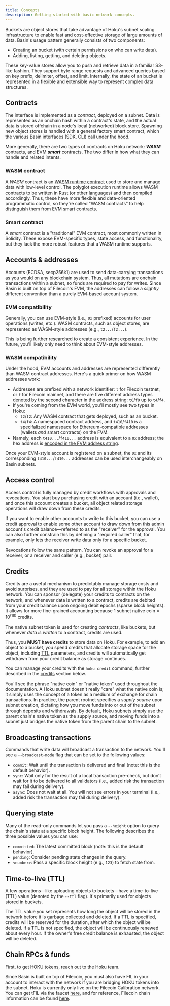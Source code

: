 ```yaml
---
title: Concepts
description: Getting started with basic network concepts.
---
```



Buckets are object stores that take advantage of Hoku's subnet scaling infrastructure to enable fast
and cost-effective storage of large amounts of data. Basin's usage pattern generally consists of two
components:

- Creating an bucket (with certain permissions on who can write data).
- Adding, listing, getting, and deleting objects.

These key-value stores allow you to push and retrieve data in a familiar S3-like fashion. They
support byte range requests and advanced queries based on key prefix, delimiter, offset, and limit.
Internally, the state of an bucket is represented in a flexible and extensible way to represent
complex data structures.

## Contracts

The interface is implemented as a _contract_, deployed on a subnet. Data is represented as an
onchain hash within a contract's state, and the actual data is stored offchain in a node's local
(networked) block store. Spawning new object stores is handled with a general factory smart
contract, which the various Basin interfaces (SDK, CLI) call under the hood.

More generally, there are two types of contracts on Hoku network: **_WASM_** contracts, and EVM
**_smart_** contracts. The two differ in how what they can handle and related intents.

### WASM contract

A _WASM_ contract is an
[WASM runtime contract](https://docs.filecoin.io/basics/the-blockchain/actors) used to store and
manage data with low-level control. The polyglot execution runtime allows WASM contracts to be
written in Rust (or other languages) and then compiled accordingly. Thus, these have more flexible
and data-oriented programmatic control, so they're called "WASM contracts" to help distinguish them
from EVM smart contracts.

### Smart contract

A _smart_ contract is a "traditional" EVM contract, most commonly written in Solidity. These expose
EVM-specific types, state access, and functionality, but they lack the more robust features that a
WASM runtime supports.

## Accounts & addresses

Accounts (ECDSA, secp256k1) are used to send data-carrying transactions as you would on any
blockchain system. Thus, all mutations are onchain transactions within a subnet, so funds are
required to pay for writes. Since Basin is built on top of Filecoin's FVM, the addresses can follow
a _slightly_ different convention than a purely EVM-based account system.

### EVM compatibility

Generally, you can use EVM-style (i.e., `0x` prefixed) accounts for user operations (writes, etc.).
WASM contracts, such as object stores, are represented as WASM-style addresses (e.g.,
`t2...`/`f2...`).

<Callout type="info">

This is being further researched to create a consistent experience. In the future, you'll likely
only need to think about EVM-style addresses.

</Callout>

### WASM compatibility

Under the hood, EVM accounts and addresses are represented differently than WASM contract addresses.
Here's a quick primer on how WASM addresses work:

- Addresses are prefixed with a network identifier: `t` for Filecoin testnet, or `f` for Filecoin
  mainnet, and there are five different address types denoted by the second character in the address
  string: `t0`/`f0` up to `t4`/`f4`.
- If you're coming from the EVM world, you'll mostly see two types in Hoku:
  - `t2`/`f2`: Any WASM contract that gets deployed, such as an bucket.
  - `t4`/`f4`: A namespaced contract address, and `t410`/`f410` is a specifalized namespace for
    Ethereum-compatible addresses (wallets _and_ smart contracts) on the FVM.
- Namely, each `t410...`/`f410...` address is equivalent to a `0x` address; the hex address is
  [encoded in the FVM address string](https://docs.filecoin.io/smart-contracts/filecoin-evm-runtime/address-types#converting-to-a-0x-style-address).

Once your EVM-style account is registered on a subnet, the `0x` and its corresponding
`t410...`/`f410...` addresses can be used interchangeably on Basin subnets.

## Access control

Access control is fully managed by credit workflows with approvals and revocations. You start buy
purchasing credit with an account (i.e., wallet), and once this account creates a bucket, all object
related storage operations will draw down from these credits.

If you want to enable other accounts to write to this bucket, you can use a credit approval to
enable some other account to draw down from this admin account's credit balance—referred to as the
"receiver" for the approval. You can also further constrain this by defining a "required caller"
that, for example, only lets the receiver write data only for a specific bucket.

Revocations follow the same pattern. You can revoke an approval for a receiver, or a receiver and
caller (e.g., bucket) pair.

## Credits

Credits are a useful mechanism to predictably manage storage costs and avoid surprises, and they are
used to pay for all storage within the Hoku network. You can sponsor (delegate) your credits to
contracts on the network, and whenever data is written to a contract, credits are debited from your
credit balance upon ongoing debit epochs (sparse block heights). It allows for more fine-grained
accounting because 1 subnet native coin = $10^(18)$ credits.

The native subnet token is used for creating _contracts_, like buckets, but whenever _data is
written_ to a contract, credits are used.

Thus, you **MUST have credits** to store data on Hoku. For example, to add an object to a bucket,
you spend credits that allocate storage space for the object, including [TTL](#time-to-live-ttl)
parameters, and credits will automatically get withdrawn from your credit balance as storage
continues.

You can manage your credits with the `hoku credit` command, further described in the
[credits](#credits) section below.

<Callout>

You'll see the phrase "native coin" or "native token" used throughout the documentation. A Hoku
subnet doesn't really "care" what the native coin is; it simply uses the concept of a token as a
medium of exchange for chain transactions. In practice, the parent rootnet specifies a _supply
source_ upon subnet creation, dictating how you move funds into or out of the subnet through
deposits and withdrawals. By default, Hoku subnets simply use the parent chain's native token as the
supply source, and moving funds into a subnet just bridges the native token from the parent chain to
the subnet.

</Callout>

## Broadcasting transactions

Commands that write data will broadcast a transaction to the network. You'll see a
`--broadcast-mode` flag that can be set to the following values:

- `commit`: Wait until the transaction is delivered and final (note: this is the default behavior).
- `sync`: Wait only for the result of a local transaction pre-check, but don’t wait for it to be
  delivered to all validators (i.e., added risk the transaction may fail during delivery).
- `async`: Does not wait at all. You will not see errors in your terminal (i.e., added risk the
  transaction may fail during delivery).

## Querying state

Many of the read-only commands let you pass a `--height` option to query the chain's state at a
specific block height. The following describes the three possible values you can use:

- `committed`: The latest committed block (note: this is the default behavior).
- `pending`: Consider pending state changes in the query.
- `<number>`: Pass a specific block height (e.g., `123`) to fetch state from.

## Time-to-live (TTL)

A few operations—like uploading objects to buckets—have a time-to-live (TTL) value (denoted by the
`--ttl` flag). It's primarily used for objects stored in buckets.

The TTL value you set represents how long the object will be stored in the network before it is
garbage collected and deleted. If a TTL is specified, credits will be reserved for the duration,
after which the object will be deleted. If a TTL is not specified, the object will be continuously
renewed about every hour. If the owner's free credit balance is exhausted, the object will be
deleted.

## Chain RPCs & funds

First, to get HOKU tokens, reach out to the Hoku team.

Since Basin is built on top of Filecoin, you must also have FIL in your account to interact with the
network if you are bridging HOKU tokens into the subnet. Hoku is currently only live on the Filecoin
Calibration network. You can get tFIL via the faucet
[here](https://faucet.calibnet.chainsafe-fil.io/funds.html), and for reference, Filecoin chain
information can be found [here](https://chainlist.org/?search=filecoin&testnets=true).
